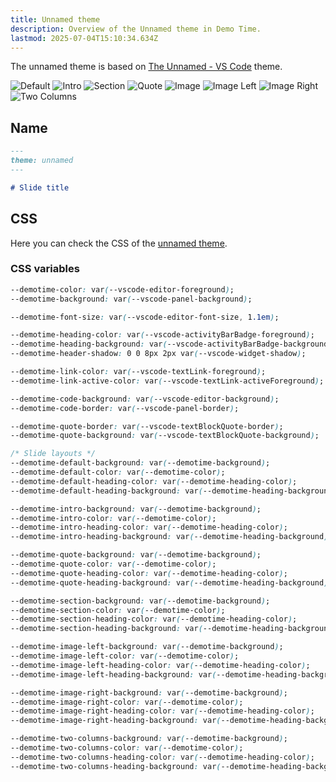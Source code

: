 ```yaml
---
title: Unnamed theme
description: Overview of the Unnamed theme in Demo Time.
lastmod: 2025-07-04T15:10:34.634Z
---
```




The unnamed theme is based on [The Unnamed - VS Code](https://marketplace.visualstudio.com/items?itemName=eliostruyf.vscode-unnamed-theme) theme.

<div class="relative !mt-0">
  <div class="images w-full relative">
    <div class="slideshow">
      <Image class="h-full" src={defaultunnamedImg} alt="Default" />
      <Image class="h-full" src={introunnamedImg} alt="Intro" />
      <Image class="h-full" src={sectionunnamedImg} alt="Section" />
      <Image class="h-full" src={quoteunnamedImg} alt="Quote" />
      <Image class="h-full" src={imageunnamedImg} alt="Image" />
      <Image class="h-full" src={imageLeftunnamedImg} alt="Image Left" />
      <Image class="h-full" src={imageRightunnamedImg} alt="Image Right" />
      <Image class="h-full" src={twoColumnsunnamedImg} alt="Two Columns" />
    </div>
  </div>
</div>

## Name

```md
---
theme: unnamed
---

# Slide title
```

## CSS

Here you can check the CSS of the [unnamed theme](https://github.com/estruyf/vscode-demo-time/blob/dev/src/preview/themes/unnamed.css).

### CSS variables

```css
--demotime-color: var(--vscode-editor-foreground);
--demotime-background: var(--vscode-panel-background);

--demotime-font-size: var(--vscode-editor-font-size, 1.1em);

--demotime-heading-color: var(--vscode-activityBarBadge-foreground);
--demotime-heading-background: var(--vscode-activityBarBadge-background);
--demotime-header-shadow: 0 0 8px 2px var(--vscode-widget-shadow);

--demotime-link-color: var(--vscode-textLink-foreground);
--demotime-link-active-color: var(--vscode-textLink-activeForeground);

--demotime-code-background: var(--vscode-editor-background);
--demotime-code-border: var(--vscode-panel-border);

--demotime-quote-border: var(--vscode-textBlockQuote-border);
--demotime-quote-background: var(--vscode-textBlockQuote-background);

/* Slide layouts */
--demotime-default-background: var(--demotime-background);
--demotime-default-color: var(--demotime-color);
--demotime-default-heading-color: var(--demotime-heading-color);
--demotime-default-heading-background: var(--demotime-heading-background);

--demotime-intro-background: var(--demotime-background);
--demotime-intro-color: var(--demotime-color);
--demotime-intro-heading-color: var(--demotime-heading-color);
--demotime-intro-heading-background: var(--demotime-heading-background);

--demotime-quote-background: var(--demotime-background);
--demotime-quote-color: var(--demotime-color);
--demotime-quote-heading-color: var(--demotime-heading-color);
--demotime-quote-heading-background: var(--demotime-heading-background);

--demotime-section-background: var(--demotime-background);
--demotime-section-color: var(--demotime-color);
--demotime-section-heading-color: var(--demotime-heading-color);
--demotime-section-heading-background: var(--demotime-heading-background);

--demotime-image-left-background: var(--demotime-background);
--demotime-image-left-color: var(--demotime-color);
--demotime-image-left-heading-color: var(--demotime-heading-color);
--demotime-image-left-heading-background: var(--demotime-heading-background);

--demotime-image-right-background: var(--demotime-background);
--demotime-image-right-color: var(--demotime-color);
--demotime-image-right-heading-color: var(--demotime-heading-color);
--demotime-image-right-heading-background: var(--demotime-heading-background);

--demotime-two-columns-background: var(--demotime-background);
--demotime-two-columns-color: var(--demotime-color);
--demotime-two-columns-heading-color: var(--demotime-heading-color);
--demotime-two-columns-heading-background: var(--demotime-heading-background);
```